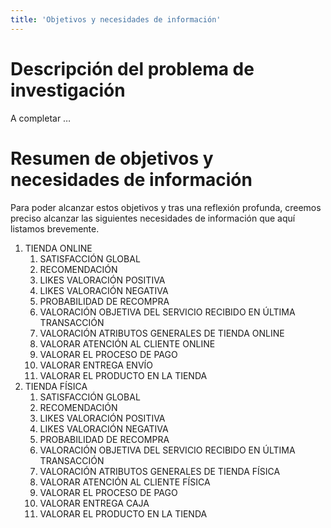 ```yaml
---
title: 'Objetivos y necesidades de información'
---
```


# Descripción del problema de investigación

A completar ...

# Resumen de objetivos y necesidades de información

Para poder alcanzar estos objetivos y tras una reflexión profunda, creemos preciso alcanzar las siguientes necesidades de información que aquí listamos brevemente.

1. TIENDA ONLINE
    1. SATISFACCIÓN GLOBAL
    1. RECOMENDACIÓN
    1. LIKES VALORACIÓN POSITIVA
    1. LIKES VALORACIÓN NEGATIVA
    1. PROBABILIDAD DE RECOMPRA
    1. VALORACIÓN OBJETIVA DEL SERVICIO RECIBIDO EN ÚLTIMA TRANSACCIÓN
    1. VALORACIÓN ATRIBUTOS GENERALES DE TIENDA ONLINE
    1. VALORAR ATENCIÓN AL CLIENTE ONLINE
    1. VALORAR EL PROCESO DE PAGO
    1. VALORAR ENTREGA ENVÍO
    1. VALORAR EL PRODUCTO EN LA TIENDA
2. TIENDA FÍSICA
    1. SATISFACCIÓN GLOBAL 
    1. RECOMENDACIÓN
    1. LIKES VALORACIÓN POSITIVA
    1. LIKES VALORACIÓN NEGATIVA
    1. PROBABILIDAD DE RECOMPRA
    1. VALORACIÓN OBJETIVA DEL SERVICIO RECIBIDO EN ÚLTIMA TRANSACCIÓN
    1. VALORACIÓN ATRIBUTOS GENERALES DE TIENDA FÍSICA
    1. VALORAR ATENCIÓN AL CLIENTE FÍSICA
    1. VALORAR EL PROCESO DE PAGO
    1. VALORAR  ENTREGA CAJA
    1. VALORAR EL PRODUCTO EN LA TIENDA
